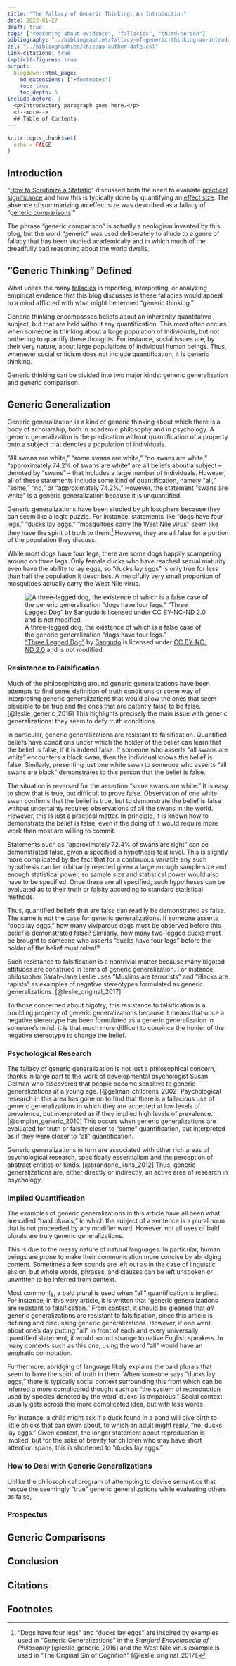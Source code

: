 ```yaml
---
title: "The Fallacy of Generic Thinking: An Introduction"
date: 2022-01-27
draft: true
tags: ["reasoning about evidence", "fallacies", "third-person"]
bibliography: "../bibliographies/fallacy-of-generic-thinking-an-introduction.bib"
csl: "../bibliographies/chicago-author-date.csl"
link-citations: true
implicit-figures: true
output:
  blogdown::html_page:
    md_extensions: ["+footnotes"]
    toc: true
    toc_depth: 5
include-before: |
  <p>Introductory paragraph goes here.</p>
  <!--more-->
  ## Table of Contents
---
```


```r
knitr::opts_chunk$set(
  echo = FALSE
)
```


## Introduction

"[How to Scrutinize a Statistic](/how-to-scrutinize-a-statistic.html)" discussed both the need to evaluate [practical significance](/how-to-scrutinize-a-statistic.html#practical-significance) and how this is typically done by quantifying an [effect size](/how-to-scrutinize-a-statistic.html#effect-size). The absence of summarizing an effect size was described as a fallacy of "[generic comparisons](http://localhost:4321/how-to-scrutinize-a-statistic.html#generic-comparisons)."

The phrase "generic comparison" is actually a neologism invented by this blog, but the word "generic" was used deliberately to allude to a genre of fallacy that has been studied academically and in which much of the dreadfully bad reasoning about the world dwells.


## "Generic Thinking" Defined

What unites the many [fallacies](/tags/fallacies.html) in reporting, interpreting, or analyzing empirical evidence that this blog discusses is these fallacies would appeal to a mind afflicted with what might be termed "generic thinking."

Generic thinking encompasses beliefs about an inherently quantitative subject, but that are held without any quantification. This most often occurs when someone is thinking about a large population of individuals, but not bothering to quantify these thoughts. For instance, social issues are, by their very nature, about large populations of individual human beings. Thus, whenever social criticism does not include quantification, it is generic thinking.

Generic thinking can be divided into two major kinds: generic generalization and generic comparison.


## Generic Generalization

Generic generalization is a kind of generic thinking about which there is a body of scholarship, both in academic philosophy and in psychology. A generic generalization is the predication without quantification of a property onto a subject that denotes a population of individuals.

"All swans are white," "some swans are white," "no swans are white," "approximately 74.2% of swans are white" are all beliefs about a subject &ndash; denoted by "swans" &ndash; that includes a large number of individuals. However, all of these statements include some kind of quantification, namely "all," "some," "no," or "approximately 74.2%." However, the statement "swans are white" is a generic generalization because it is unquantified.

Generic generalizations have been studied by philosophers because they can seem like a logic puzzle. For instance, statements like "dogs have four legs," "ducks lay eggs," "mosquitoes carry the West Nile virus" seem like they have the spirit of truth to them.[^examples]  However, they are all false for a portion of the population they discuss.

[^examples]: "Dogs have four legs" and "ducks lay eggs" are inspired by examples used in "Generic Generalizations" in the _Stanford Encyclopedia of Philosophy_ [@leslie_generic_2016] and the West Nile virus example is used in "The Original Sin of Cognition" [@leslie_original_2017].

While most dogs have four legs, there are some dogs happily scampering around on three legs. Only female ducks who have reached sexual maturity even have the ability to lay eggs, so "ducks lay eggs" is only true for less than half the population it describes. A mercifully very small proportion of mosquitoes actually carry the West Nile virus.

![
A three-legged dog, the existence of which is a false case of the generic generalization "dogs have four legs."<br/>
["Three Legged Dog"](https://www.flickr.com/photos/23743320@N03/7230816680)
by
[Sangudo](https://www.flickr.com/photos/sangudo/)
is licensed under
[CC BY-NC-ND 2.0](https://creativecommons.org/licenses/by-nc-nd/2.0/)
and is not modified.
](/images/three-legged-dog.jpg)


### Resistance to Falsification

Much of the philosophizing around generic generalizations have been attempts to find some definition of truth conditions or some way of interpreting generic generalizations that would allow the ones that seem plausible to be true and the ones that are patently false to be false. [@leslie_generic_2016] This highlights precisely the main issue with generic generalizations: they seem to defy truth conditions.

In particular, generic generalizations are resistant to falsification.  Quantified beliefs have conditions under which the holder of the belief can learn that the belief is false, if it is indeed false. If someone who asserts "all swans are white" encounters a black swan, then the individual knows the belief is false. Similarly, presenting just one white swan to someone who asserts "all swans are black" demonstrates to this person that the belief is false.

The situation is reversed for the assertion "some swans are white." It is easy to show that is true, but difficult to prove false. Observation of one white swan confirms that the belief is true, but to demonstrate the belief is false without uncertainty requires observations of all the swans in the world. However, this is just a practical matter. In principle, it is known how to demonstrate the belief is false, even if the doing of it would require more work than most are willing to commit.

Statements such as "approximately 72.4\% of swans are right" can be demonstrated false, given a specified _&alpha;_ [hypothesis test level](/how-to-scrutinize-a-statistic.html#fallacies). This is slightly more complicated by the fact that for a continuous variable any such hypothesis can be arbitrarily rejected given a large enough sample size and enough statistical power, so sample size and statistical power would also have to be specified. Once these are all specified, such hypotheses can be evaluated as to their truth or falsity according to standard statistical methods.

Thus, quantified beliefs that are false can readily be demonstrated as false. The same is not the case for generic generalizations. If someone asserts "dogs lay eggs," how many viviparous dogs must be observed before this belief is demonstrated false? Similarly, how many two-legged ducks must be brought to someone who asserts "ducks have four legs" before the holder of the belief must relent?

Such resistance to falsification is a nontrivial matter because many bigoted attitudes are construed in terms of generic generalization. For instance, philosopher Sarah-Jane Leslie uses "Muslims are terrorists" and "Blacks are rapists" as examples of negative stereotypes formulated as generic generalizations. [@leslie_original_2017]

To those concerned about bigotry, this resistance to falsification is a troubling property of generic generalizations because it means that once a negative stereotype has been formulated as a generic generalization in someone's mind, it is that much more difficult to convince the holder of the negative stereotype to change the belief.


### Psychological Research

The fallacy of generic generalization is not just a philosophical concern, thanks in large part to the work of developmental psychologist Susan Gelman who discovered that people become sensitive to generic generalizations at a young age. [@gelman_childrens_2002] Psychological research in this area has gone on to find that there is a fallacious use of generic generalizations in which they are accepted at low levels of prevalence, but interpreted as if they implied high levels of prevalence. [@cimpian_generic_2010] This occurs when generic generalizations are evaluated for truth or falsity closer to "some" quantification, but interpreted as if they were closer to "all" quantification.

Generic generalizations in turn are associated with other rich areas of psychological research, specifically essentialism and the perception of abstract entities or kinds. [@brandone_lions_2012] Thus, generic generalizations are, either directly or indirectly, an active area of research in psychology.


### Implied Quantification

The examples of generic generalizations in this article have all been what are called "bald plurals," in which the subject of a sentence is a plural noun that is not proceeded by any modifier word. However, not all uses of bald plurals are truly generic generalizations.

This is due to the messy nature of natural languages. In particular, human beings are prone to make their communication more concise by abridging content. Sometimes a few sounds are left out as in the case of linguistic elision, but whole words, phrases, and clauses can be left unspoken or unwritten to be inferred from context.

Most commonly, a bald plural is used when "all" quantification is implied. For instance, in this very article, it is written that "generic generalizations are resistant to falsification." From context, it should be gleaned that _all_ generic generalizations are resistant to falsification, since this article is defining and discussing generic generalizations. However, if one went about one's day putting "all" in front of each and every universally quantified statement, it would sound strange to native English speakers. In many contexts such as this one, using the word "all" would have an emphatic connotation.

Furthermore, abridging of language likely explains the bald plurals that seem to have the spirit of truth in them. When someone says "ducks lay eggs," there is typically social context surrounding this from which can be inferred a more complicated thought such as "the system of reproduction used by species denoted by the word 'ducks' is oviparous." Social context usually gets across this more complicated idea, but with less words.

For instance, a child might ask if a duck found in a pond will give birth to little chicks that can swim about, to which an adult might reply, "no, ducks lay eggs." Given context, the longer statement about reproduction is implied, but for the sake of brevity for children who may have short attention spans, this is shortened to "ducks lay eggs."


### How to Deal with Generic Generalizations

Unlike the philosophical program of attempting to devise semantics that rescue the seemingly "true" generic generalizations while evaluating others as false,

### Prospectus


## Generic Comparisons


## Conclusion


## Citations

::: {#refs}
:::


## Footnotes
